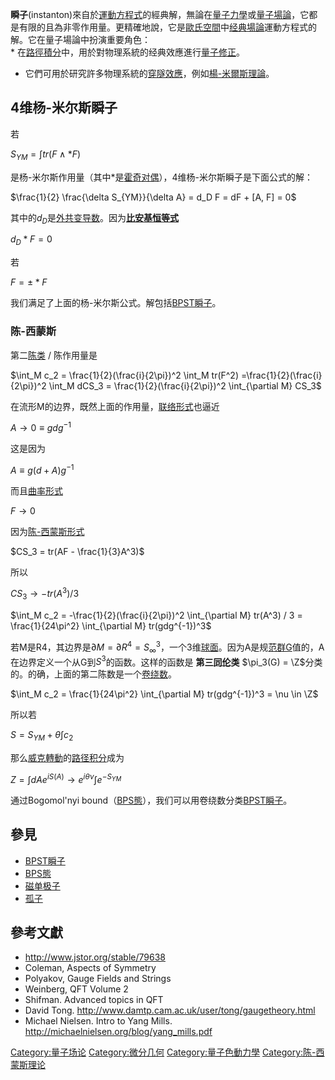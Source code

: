 '''瞬子'''(instanton)來自於[[運動方程式|運動方程式]]的經典解，無論在[[量子力學|量子力學]]或[[量子場論|量子場論]]，它都是有限的且為非零作用量。更精確地說，它是[[歐氏空間|歐氏空間]]中[[经典場論|经典場論]]運動方程式的解。它在量子場論中扮演重要角色：<br />
* 在[[路徑積分|路徑積分]]中，用於對物理系統的经典效應進行[[量子修正|量子修正]]。
* 它們可用於研究許多物理系統的[[穿隧效應|穿隧效應]]，例如[[楊-米爾斯理論|楊-米爾斯理論]]。

== 4维杨-米尔斯瞬子 ==
若

<math>S_{YM} = \int tr(F\wedge *F)  </math>

是杨-米尔斯作用量（其中*是[[霍奇对偶|霍奇对偶]]），4维杨-米尔斯瞬子是下面公式的解：

<math>\frac{1}{2} \frac{\delta S_{YM}}{\delta A} = d_D F = dF + [A, F] = 0  </math>

其中的<math>d_D  </math>是[[外共变导数|外共变导数]]。因为'''[[比安基恒等式|比安基恒等式]]'''

<math>d_D *F = 0  </math>

若

<math>F =\pm *F  </math>

我们满足了上面的杨-米尔斯公式。解包括[[BPST瞬子|BPST瞬子]]。

=== 陈-西蒙斯 ===
第二[[陈类|陈类]] / 陈作用量是

<math>\int_M c_2 = \frac{1}{2}(\frac{i}{2\pi})^2 \int_M tr(F^2) =\frac{1}{2}(\frac{i}{2\pi})^2 \int_M dCS_3 = \frac{1}{2}(\frac{i}{2\pi})^2 \int_{\partial M} CS_3  </math>

在流形M的边界，既然上面的作用量，[[联络形式|联络形式]]也逼近

<math>A \to 0 \equiv gdg^{-1}</math>

这是因为

<math>A \equiv g(d + A)g^{-1}</math>

而且[[曲率形式|曲率形式]]

<math>F \to 0 </math>

因为[[陈-西蒙斯形式|陈-西蒙斯形式]]

<math>CS_3 = tr(AF - \frac{1}{3}A^3)  </math>

所以

<math>CS_3 \to - tr(A^3) / 3  </math>

<math>\int_M c_2 = -\frac{1}{2}(\frac{i}{2\pi})^2 \int_{\partial M} tr(A^3) / 3 = \frac{1}{24\pi^2} \int_{\partial M} tr(gdg^{-1})^3  </math>

若M是R4，其边界是<math>\partial M = \partial R^4 = S^3_{\infty}  </math>，一个3维[[球面|球面]]。因为A是规[[范群场论|范群]]G值的，A在边界定义一个从G到<math>S^3  </math>的函数。这样的函数是 '''第三[[同伦|同伦]]类''' <math>\pi_3(G) = \Z  </math>分类的。的确，上面的第二陈数是一个[[卷绕数|卷绕数]]。

<math>\int_M c_2  = \frac{1}{24\pi^2} \int_{\partial M} tr(gdg^{-1})^3 = \nu \in \Z  </math>

所以若

<math>S = S_{YM} + \theta \int c_2  </math>

那么[[威克轉動|威克轉動]]的[[路径积分|路径积分]]成为

<math>Z = \int dA e^{iS(A)} \to e^{i \theta \nu} \int e^{-S_{YM}}   </math>

通过Bogomol'nyi bound（[[BPS態|BPS態]]），我们可以用卷绕数分类[[BPST瞬子|BPST瞬子]]。

==參見==

*[[BPST瞬子|BPST瞬子]]
*[[BPS態|BPS態]]
*[[磁单极子|磁单极子]]
*[[孤子|孤子]]

==參考文獻==
* http://www.jstor.org/stable/79638 {{Wayback|url=http://www.jstor.org/stable/79638 |date=20160624205925 }}
*Coleman, Aspects of Symmetry
*Polyakov, Gauge Fields and Strings
*Weinberg, QFT Volume 2
*Shifman. Advanced topics in QFT
*David Tong. http://www.damtp.cam.ac.uk/user/tong/gaugetheory.html {{Wayback|url=http://www.damtp.cam.ac.uk/user/tong/gaugetheory.html |date=20200213182551 }}
*Michael Nielsen. Intro to Yang Mills. http://michaelnielsen.org/blog/yang_mills.pdf {{Wayback|url=http://michaelnielsen.org/blog/yang_mills.pdf |date=20200805225118 }}

{{量子場論}}
{{String theory}}

[[Category:量子场论|Category:量子场论]]
[[Category:微分几何|Category:微分几何]]
[[Category:量子色動力學|Category:量子色動力學]]
[[Category:陈-西蒙斯理论|Category:陈-西蒙斯理论]]